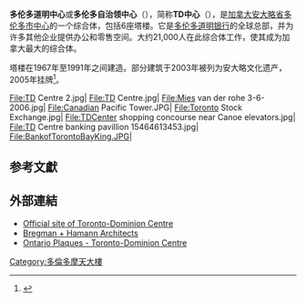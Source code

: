 {{Infobox building
| name               = 多伦多道明中心
| image              = Toronto Dominion Centre logo.png
| image_size         = 200px
| location           ={{CAN}}[[安大略省|安大略省]][[多伦多|多伦多]]<br>
[[卑街|卑街]]及[[皇帝街_(多倫多)|皇帝街]]
| coordinates        = {{coord|43.6479|-79.3808|region:CA-ON|display=inline,title}}
| start_date         = 1964
| completion_date    = 1969
| building_type      = 商业办公
| roof               = {{convert|47|to|223|m|abbr=on}}
| top_floor          = 56
| floor_count        = 22 - 56
| architect          = Ludwig Mies van der Rohe, John B. Parkin and Associates, Bregman + Hamann Architects
| owner              = Cadillac Fairview
| references         = <ref>{{Emporis|id=100307|complex=yes}}</ref><ref>{{skyscraperpage|2833}}</ref><ref>{{structurae|s0020424}}</ref>
{{Designation list |embed=yes |designation1=Ontario |designation1_date=2003 }}
}}
'''多伦多道明中心'''或'''多伦多自治领中心'''（{{Lang-en|Toronto-Dominion Centre}}），简称'''TD中心'''（{{Lang-en|TD Centre}}），是[[加拿大|加拿大]][[安大略省|安大略省]][[多伦多市中心|多伦多市中心]]的一个综合体，包括6座塔楼。它是[[多伦多道明银行|多伦多道明银行]]的全球总部，并为许多其他企业提供办公和零售空间。大约21,000人在此综合体工作，使其成为加拿大最大的综合体。

塔楼在1967年至1991年之间建造。部分建筑于2003年被列为安大略文化遗产，2005年挂牌<ref>{{cite web| publisher=City of Toronto| title=By-law No. 871-2003| url=http://www.toronto.ca/legdocs/bylaws/2003/law0871.pdf| date=24 September 2003| accessdate=2011-09-08| archive-date=2011-06-06| archive-url=https://web.archive.org/web/20110606180024/http://www.toronto.ca/legdocs/bylaws/2003/law0871.pdf| dead-url=no}}</ref>。
<gallery class="center" widths="180px" heights="120px">
File:TD Centre 2.jpg|
File:TD Centre.jpg|
File:Mies van der rohe 3-6-2006.jpg|
File:Canadian Pacific Tower.JPG|
File:Toronto Stock Exchange.jpg|
File:TDCenter shopping concourse near Canoe elevators.jpg|
File:TD Centre banking pavillion 15464613453.jpg|
File:BankofTorontoBayKing.JPG|
</gallery>

==参考文獻==
{{reflist|2}}

== 外部連結 ==
*[https://web.archive.org/web/20060203185815/http://tdcentre.ca/ Official site of Toronto-Dominion Centre]
* [https://web.archive.org/web/20050924043841/http://www.bharchitects.com/architecture/portfolio/comm-tdcentre.htm Bregman + Hamann Architects]
* [https://web.archive.org/web/20060629055153/http://ontarioplaques.com/Plaque_Toronto114.html Ontario Plaques - Toronto-Dominion Centre]
[[Category:多倫多摩天大樓|Category:多倫多摩天大樓]]